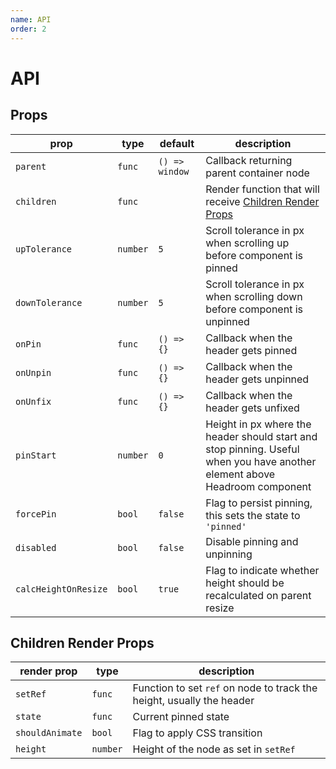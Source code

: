 ```yaml
---
name: API
order: 2
---
```


# API

## Props

| prop                 | type     | default        | description                                                                                                                |
| -------------------- | -------- | -------------- | -------------------------------------------------------------------------------------------------------------------------- |
| `parent`             | `func`   | `() => window` | Callback returning parent container node                                                                                   |
| `children`           | `func`   |                | Render function that will receive [Children Render Props](#children-render-props)                                    |
| `upTolerance`        | `number` | `5`            | Scroll tolerance in px when scrolling up before component is pinned                                                        |
| `downTolerance`      | `number` | `5`            | Scroll tolerance in px when scrolling down before component is unpinned                                                    |
| `onPin`              | `func`   | `() => {}`     | Callback when the header gets pinned                                                                                       |
| `onUnpin`            | `func`   | `() => {}`     | Callback when the header gets unpinned                                                                                     |
| `onUnfix`            | `func`   | `() => {}`     | Callback when the header gets unfixed                                                                                      |
| `pinStart`           | `number` | `0`            | Height in px where the header should start and stop pinning. Useful when you have another element above Headroom component |
| `forcePin`           | `bool`   | `false`        | Flag to persist pinning, this sets the state to `'pinned'`                                                                                                   |
| `disabled`           | `bool`   | `false`        | Disable pinning and unpinning                                                                                              |
| `calcHeightOnResize` | `bool`   | `true`         | Flag to indicate whether height should be recalculated on parent resize                                                    |

## Children Render Props

| render prop         | type     | description                                                                                                                |
| ------------------- | -------- | -------------------------------------------------------------------------------------------------------------------------- |
| `setRef`            | `func`   | Function to set `ref` on node to track the height, usually the header                                                    |
| `state`             | `func`   | Current pinned state                                                                                   |
| `shouldAnimate`     | `bool`   | Flag to apply CSS transition                                  |
| `height`            | `number` | Height of the node as set in `setRef`                                                        |
